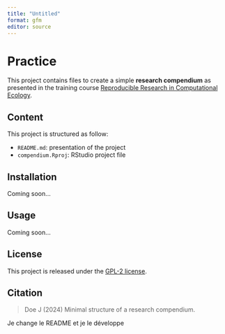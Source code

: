 ---
title: "Untitled"
format: gfm
editor: source
---

# Practice

This project contains files to create a simple **research compendium** as 
presented in the training course 
[Reproducible Research in Computational Ecology](https://rdatatoolbox.github.io).


## Content

This project is structured as follow:

- `README.md`: presentation of the project
- `compendium.Rproj`: RStudio project file


## Installation

Coming soon...


## Usage

Coming soon...


## License

This project is released under the 
[GPL-2 license](https://choosealicense.com/licenses/gpl-2.0/).


## Citation

> Doe J (2024) Minimal structure of a research compendium.


Je change le README et je le développe